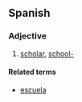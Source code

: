 ==Spanish==

===Adjective===
{{es-adj|pl=escolares}}

# [[scholar]], [[school|school-]]

====Related terms====
*[[escuela]]